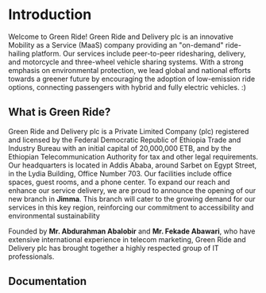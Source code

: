# Introduction
 
Welcome to Green Ride! Green Ride and Delivery plc is an innovative Mobility as a Service (MaaS) company 
providing an "on-demand" ride-hailing platform. Our services include peer-to-peer 
ridesharing, delivery, and motorcycle and three-wheel vehicle sharing systems. With a 
strong emphasis on environmental protection, we lead global and national efforts towards 
a greener future by encouraging the adoption of low-emission ride options, connecting 
passengers with hybrid and fully electric vehicles. :)

## What is Green Ride?
Green Ride and Delivery plc is a Private Limited Company (plc) registered and licensed by 
the Federal Democratic Republic of Ethiopia Trade and Industry Bureau with an initial 
capital of 20,000,000 ETB, and by the Ethiopian Telecommunication Authority for tax and 
other legal requirements. Our headquarters is located in Addis Ababa, around Sarbet on 
Egypt Street, in the Lydia Building, Office Number 703. Our facilities include office spaces, 
guest rooms, and a phone center. 
To expand our reach and enhance our service delivery, we are proud to announce the 
opening of our new branch in **Jimma**. This branch will cater to the growing demand for our 
services in this key region, reinforcing our commitment to accessibility and environmental 
sustainability

Founded by **Mr. Abdurahman Abalobir** and **Mr. Fekade Abawari**, who have extensive 
international experience in telecom marketing, Green Ride and Delivery plc has brought 
together a highly respected group of IT professionals.


## Documentation


